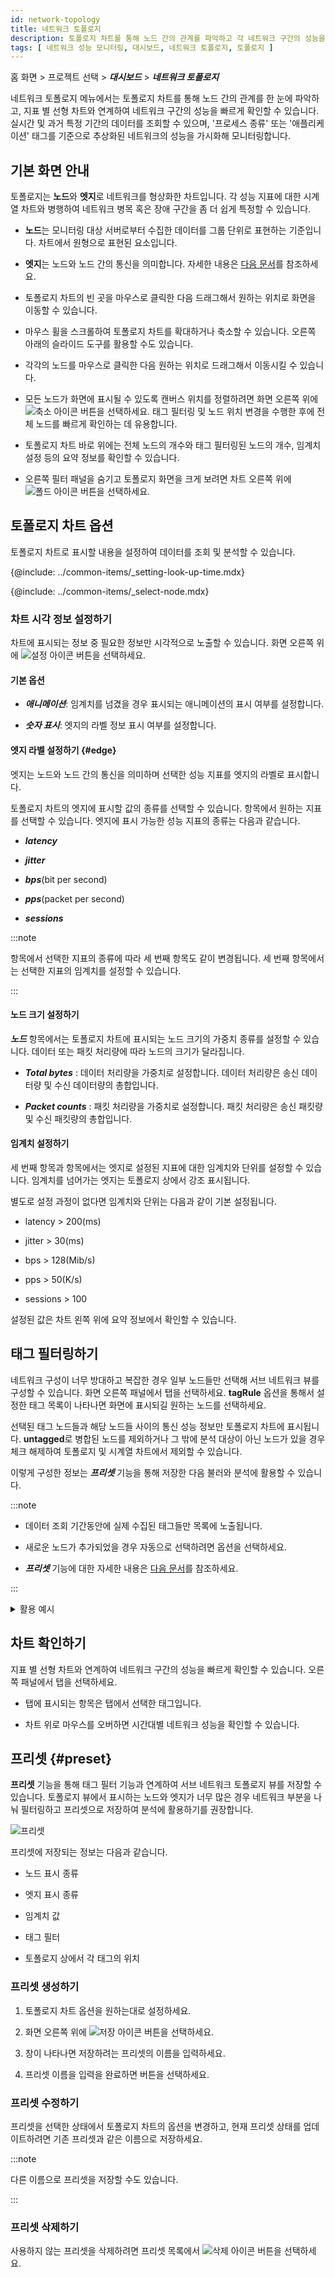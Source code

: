 ```yaml
---
id: network-topology
title: 네트워크 토폴로지
description: 토폴로지 차트를 통해 노드 간의 관계를 파악하고 각 네트워크 구간의 성능을 빠르게 확인할 수 있습니다.
tags: [ 네트워크 성능 모니터링, 대시보드, 네트워크 토폴로지, 토폴로지 ]
---
```


홈 화면 > 프로젝트 선택 > ***대시보드*** > ***네트워크 토폴로지***

네트워크 토폴로지 메뉴에서는 토폴로지 차트를 통해 노드 간의 관계를 한 눈에 파악하고, 지표 별 선형 차트와 연계하여 네트워크 구간의 성능을 빠르게 확인할 수 있습니다. 실시간 및 과거 특정 기간의 데이터를 조회할 수 있으며, '프로세스 종류' 또는 '애플리케이션' 태그를 기준으로 추상화된 네트워크의 성능을 가시화해 모니터링합니다.

## 기본 화면 안내

토폴로지는 **노드**와 **엣지**로 네트워크를 형상화한 차트입니다. 각 성능 지표에 대한 시계열 차트와 병행하여 네트워크 병목 혹은 장애 구간을 좀 더 쉽게 특정할 수 있습니다.

<ImgLang img="npm-dashboad-network-topology.png" desc="네트워크 토폴로지" />

* **노드**는 모니터링 대상 서버로부터 수집한 데이터를 그룹 단위로 표현하는 기준입니다. 차트에서 원형으로 표현된 요소입니다.

* **엣지**는 노드와 노드 간의 통신을 의미합니다. 자세한 내용은 [다음 문서](#edge)를 참조하세요.

* 토폴로지 차트의 빈 곳을 마우스로 클릭한 다음 드래그해서 원하는 위치로 화면을 이동할 수 있습니다.

* 마우스 휠을 스크롤하여 토폴로지 차트를 확대하거나 축소할 수 있습니다. 오른쪽 아래의 슬라이드 도구를 활용할 수도 있습니다.

* 각각의 노드를 마우스로 클릭한 다음 원하는 위치로 드래그해서 이동시킬 수 있습니다.

* 모든 노드가 화면에 표시될 수 있도록 캔버스 위치를 정렬하려면 화면 오른쪽 위에 ![축소 아이콘](/img/ic-fit-content.svg) 버튼을 선택하세요. 태그 필터링 및 노드 위치 변경을 수행한 후에 전체 노드를 빠르게 확인하는 데 유용합니다.

* 토폴로지 차트 바로 위에는 전체 노드의 개수와 태그 필터링된 노드의 개수, 임계치 설정 등의 요약 정보를 확인할 수 있습니다. 

  <ImgLang img="npm-dashboad-network-topology-status-summary.png" desc="요약 정보" />

* 오른쪽 필터 패널을 숨기고 토폴로지 화면을 크게 보려면 차트 오른쪽 위에 ![폴드 아이콘](/img/ic-menu-fold.svg) 버튼을 선택하세요.


## 토폴로지 차트 옵션

토폴로지 차트로 표시할 내용을 설정하여 데이터를 조회 및 분석할 수 있습니다.

<!-- 조회 시간 설정하기-->
{@include: ../common-items/_setting-look-up-time.mdx}

<!-- 노드 선택하기-->
{@include: ../common-items/_select-node.mdx} 


### 차트 시각 정보 설정하기

차트에 표시되는 정보 중 필요한 정보만 시각적으로 노출할 수 있습니다. 화면 오른쪽 위에 ![설정 아이콘](/img/ico-setting.svg) 버튼을 선택하세요.

<ImgLang img="npm-dashboard-settings-popup.png" desc="설정" />

#### 기본 옵션

* ***애니메이션***: 임계치를 넘겼을 경우 표시되는 애니메이션의 표시 여부를 설정합니다.

* ***숫자 표시***: 엣지의 라벨 정보 표시 여부를 설정합니다.

#### 엣지 라벨 설정하기 {#edge}

엣지는 노드와 노드 간의 통신을 의미하며 선택한 성능 지표를 엣지의 라벨로 표시합니다.

<ImgLang img="npm-dashboard-topology-edge.png" desc="엣지" />

토폴로지 차트의 엣지에 표시할 값의 종류를 선택할 수 있습니다. <Cmdname sid="MNU06813" className="uitext" /> 항목에서 원하는 지표를 선택할 수 있습니다. 엣지에 표시 가능한 성능 지표의 종류는 다음과 같습니다.

* ***latency***

* ***jitter***

* ***bps***(bit per second)

* ***pps***(packet per second)

* ***sessions***

:::note

<Cmdname sid="MNU06813" className="uitext" /> 항목에서 선택한 지표의 종류에 따라 세 번째 항목도 같이 변경됩니다. 세 번째 항목에서는 선택한 지표의 임계치를 설정할 수 있습니다.

<ImgLang img='npm-dashboard-settings-threshold.png' desc='임계치 설정' />

:::


#### 노드 크기 설정하기

***노드*** 항목에서는 토폴로지 차트에 표시되는 노드 크기의 가중치 종류를 설정할 수 있습니다. 데이터 또는 패킷 처리량에 따라 노드의 크기가 달라집니다.

* ***Total bytes*** : 데이터 처리량을 가중치로 설정합니다. 데이터 처리량은 송신 데이터량 및 수신 데이터량의 총합입니다.

* ***Packet counts*** : 패킷 처리량을 가중치로 설정합니다. 패킷 처리량은 송신 패킷량 및 수신 패킷량의 총합입니다.


#### 임계치 설정하기

세 번째 항목과 <Cmdname sid="TTL06840" className="uitext" /> 항목에서는 엣지로 설정된 지표에 대한 임계치와 단위를 설정할 수 있습니다. 임계치를 넘어가는 엣지는 토폴로지 상에서 강조 표시됩니다. 

별도로 설정 과정이 없다면 임계치와 단위는 다음과 같이 기본 설정됩니다. 

* latency \> 200(ms)

* jitter \> 30(ms)

* bps \> 128(Mib/s)

* pps \> 50(K/s)

* sessions \> 100

설정된 값은 차트 왼쪽 위에 요약 정보에서 확인할 수 있습니다.

<ImgLang img="npm-dashboad-network-topology-status-summary.png" desc="요약 정보" />


## 태그 필터링하기

네트워크 구성이 너무 방대하고 복잡한 경우 일부 노드들만 선택해 서브 네트워크 뷰를 구성할 수 있습니다. 화면 오른쪽 패널에서 <Cmdname sid="filter" className="uitext" /> 탭을 선택하세요. **tagRule** 옵션을 통해서 설정한 태그 목록이 나타나면 화면에 표시되길 원하는 노드를 선택하세요.

<ImgLang img="npm-dashboard-topology-tag-filtering.png" desc="" />

선택된 태그 노드들과 해당 노드들 사이의 통신 성능 정보만 토폴로지 차트에 표시됩니다. **untagged**로 병합된 노드를 제외하거나 그 밖에 분석 대상이 아닌 노드가 있을 경우 체크 해제하여 토폴로지 및 시계열 차트에서 제외할 수 있습니다.

이렇게 구성한 정보는 ***프리셋*** 기능을 통해 저장한 다음 불러와 분석에 활용할 수 있습니다.

:::note

* 데이터 조회 기간동안에 실제 수집된 태그들만 목록에 노출됩니다.

* 새로운 노드가 추가되었을 경우 자동으로 선택하려면 <Cmdname sid="DSC06824" className="uitext" /> 옵션을 선택하세요.

* ***프리셋*** 기능에 대한 자세한 내용은 [다음 문서](#preset)를 참조하세요.

:::

<details>
<summary>활용 예시</summary>

**전체 노드 중 일부 노드만 표시하거나 제외하려면 다음 과정을 수행하세요.**

1. 화면 오른쪽 패널에서 <Cmdname sid="filter" className="uitext" /> 탭을 선택하세요.

1. <Cmdname sid="ITM06846" className="uitext" /> 옵션을 해제하고 <Cmdname sid="DSC06824" className="uitext" /> 옵션을 비활성화하세요.

1. 토폴로지 차트에 노드를 선택하거나 제외하세요. 태그 이름을 검색하거나 정렬 기능(![정렬 아이콘](/img/ic-sort-up.svg))을 이용하면 원하는 노드를 쉽게 찾을 수 있습니다.

1. 화면 아래에 <Cmdname sid="apply" className="uitext" /> 버튼을 선택하세요.

<ImgLang img="npm-dashboard-topology-tag-filtering-01.png" desc="활용 예시 1" />

:::note

<Cmdname sid="ITM06846" className="uitext" /> 옵션을 선택한 다음 일부 노드의 선택을 해제하면 <Cmdname sid="ITM06846" className="uitext" />은 자동으로 선택 해제됩니다.

:::

</details>


## 차트 확인하기

지표 별 선형 차트와 연계하여 네트워크 구간의 성능을 빠르게 확인할 수 있습니다. 오른쪽 패널에서 <Cmdname sid="chart" className="uitext" /> 탭을 선택하세요.

<ImgLang img='npm-dashboad-network-topology-chart.png' desc='차트' />

* <Cmdname sid="chart" className="uitext" /> 탭에 표시되는 항목은 <Cmdname sid="filter" className="uitext" /> 탭에서 선택한 태그입니다. 

* 차트 위로 마우스를 오버하면 시간대별 네트워크 성능을 확인할 수 있습니다.


## 프리셋 {#preset}

**프리셋** 기능을 통해 태그 필터 기능과 연계하여 서브 네트워크 토폴로지 뷰를 저장할 수 있습니다. 토폴로지 뷰에서 표시하는 노드와 엣지가 너무 많은 경우 네트워크 부분을 나눠 필터링하고 프리셋으로 저장하여 분석에 활용하기를 권장합니다.

![프리셋](/img/npm-dashboard-topology-preset.png)

프리셋에 저장되는 정보는 다음과 같습니다.

* 노드 표시 종류

* 엣지 표시 종류

* 임계치 값

* 태그 필터

* 토폴로지 상에서 각 태그의 위치


### 프리셋 생성하기

1. 토폴로지 차트 옵션을 원하는대로 설정하세요.

1. 화면 오른쪽 위에 ![저장 아이콘](/img/ic-save.svg) 버튼을 선택하세요.

1. <Cmdname sid="save_preset" className="uitext" /> 창이 나타나면 저장하려는 프리셋의 이름을 입력하세요.

    <ImgLang img='npm-dashboard-topology-save-preset.png' desc='프리셋 저장하기' />

1. 프리셋 이름을 입력을 완료하면 <Cmdname sid="save" className="uitext" /> 버튼을 선택하세요.

### 프리셋 수정하기

프리셋을 선택한 상태에서 토폴로지 차트의 옵션을 변경하고, 현재 프리셋 상태를 업데이트하려면 기존 프리셋과 같은 이름으로 저장하세요.

:::note

다른 이름으로 프리셋을 저장할 수도 있습니다.

:::

### 프리셋 삭제하기

사용하지 않는 프리셋을 삭제하려면 프리셋 목록에서 ![삭제 아이콘](/img/ico-remove.svg) 버튼을 선택하세요.
